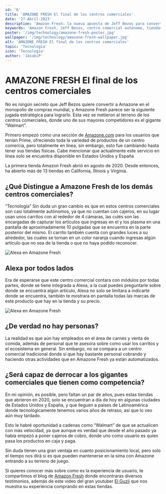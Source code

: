 ```yaml
---
id: '6'
title: 'AMAZONE FRESH El final de los centros comerciales'
date: '27-Abril-2023'
description: 'Amazon Fresh: la nueva apuesta de Jeff Bezos para convertir a Amazon en el monopolio de compras mundial. Con tiendas en California, Illinois y Virginia, Amazon Fresh se distingue por su tecnología autónoma y la integración de Alexa en toda la tienda. ¿Será capaz de derrocar a gigantes comerciales como Walmart?'
keywords: 'Amazon Fresh, Jeff Bezos, centro comercial autónomo, tiendas sin cajeros, tecnología en compras, compras en línea, competencia de Walmart, experiencia de usuario, automatización en comercio minorista, futuro de los centros comerciales'
poster: '/img/technology/amazone-fresh-poster.jpg'
wallpaper: '/img/technology/amazone-fresh-wallpaper.jpg'
alt: 'AMAZONE FRESH El final de los centros comerciales'
topic: 'Tecnologia'
icon: 'Tecnologia'
author: 'JasubiP'
---
```

# AMAZONE FRESH El final de los centros comerciales
No es ningún secreto que Jeff Bezos quiere convertir a Amazone en el monopolio de compras 
mundial, y Amazone Fresh parece ser la siguiente jugada estratégica para lograrlo. Esta vez 
se metieron al terreno de los centros comerciales, donde uno de sus mayores competidores es 
el gigante “Walmart”.

Primero empezó como una sección de [Amazone.com](http://Amazone.com) para los usuarios que 
tenían Prime, ofreciendo toda la variedad de productos de un centro comercia, pero 
totalmente en línea, sin embargo, esto fue cambiando hasta tener sus tiendas físicas. 
Cabe mencionar que actualmente este servicio en línea solo se encuentra disponible en 
Estados Unidos y España

La primera tienda Amazon Fresh abrió en agosto de 2020. Desde entonces, ha abierto más de 
13 tiendas en California, Illinois y Virginia.

## ¿Qué Distingue a Amazone Fresh de los demás centros comerciales?

“Tecnología” Sin duda un gran cambio es que en estos centros comerciales son casi 
totalmente autónomos, ya que no cuentan con cajeros, en su lugar usan unos carritos 
con al rededor de 4 cámaras, las culés son las encargadas de capturar los artículos que 
ingresas en el y los plasma en una pantalla de aproximadamente 10 pulgadas que se encuentra 
en la parte posterior del mismo. El carrito también cuenta con grandes luces a su alrededor, 
las cuales se tornan en un color naranja cuando ingresas algún artículo que no sea de la 
tienda o que no haya podido reconocer.

![Alexa en Amazone Fresh](/img/technology/amazone-fresh-2.jpg)

## Alexa por todos lados

Era de esperarse que este centro comercial contara con módulos por todas partes, donde se 
tiene integrada a Alexa, a la cual puedes preguntarle sobre donde se encuentra algún 
artículo, Alexa no solo se limitara a indicarte donde se encuentra, también te mostrara en 
pantalla todas las marcas de este producto que hay en la tienda y su precio.

![Alexa en Amazone Fresh](/img/technology/amazone-fresh-1.jpg)

## ¿De verdad no hay personas?

La realidad es que aún hay empleados en el área de carnes y venta de comida, además de 
personal que te asesora sobre como usar los carritos y el ecosistema en general. 
Sin embargo, no se compara a un centro comercial tradicional donde sí que hay bastante 
personal cobrando y haciendo otras actividades que en Amazone Fresh ya están automatizados.

## ¿Será capaz de derrocar a los gigantes comerciales que tienen como competencia?

En mi opinión, es posible, pero faltan un par de años, pues estas tiendas que abrieron en 
2020, solo se encuentran a día de hoy en algunas ciudades de Estados Unidos y España, y 
 que lleguen a países de Latinoamérica donde tecnológicamente tenemos varios años de retraso,
  así que lo veo aún muy tardado.

Esto le habré oportunidad a cadenas como “Walmart” de que se actualicen con más velocidad, 
ya que aunque es verdad que desde el año pasado ya había empezó a poner cajeros de cobro, 
donde uno como usuario es quien pasa los productos en caja y paga.

Sin duda tienen una gran ventaja en cuanto posicionamiento local, pero solo el tiempo nos 
dirá si es que pueden mantenerse en la sima con Amazone entrando a su terreno de juego.

Si quieres conocer más sobre como es la experiencia de usuario, te compartimos el blog de 
[Amazon Fresh](https://www.aboutamazon.com/news/retail/amazon-fresh-store-photo-tour) donde encontraras diversos testimonios, además de este video del gran youtuber 
[El Guzii](https://www.youtube.com/watch?v=cETyf51S9rs) que nos muestra su experiencia comprando en estas tiendas.